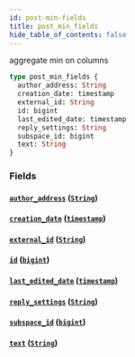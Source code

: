 ```yaml
---
id: post-min-fields
title: post_min_fields
hide_table_of_contents: false
---
```



aggregate min on columns

```graphql
type post_min_fields {
  author_address: String
  creation_date: timestamp
  external_id: String
  id: bigint
  last_edited_date: timestamp
  reply_settings: String
  subspace_id: bigint
  text: String
}
```


### Fields

#### [`author_address`](#) ([`String`](../scalars/string))




#### [`creation_date`](#) ([`timestamp`](../scalars/timestamp))




#### [`external_id`](#) ([`String`](../scalars/string))




#### [`id`](#) ([`bigint`](../scalars/bigint))




#### [`last_edited_date`](#) ([`timestamp`](../scalars/timestamp))




#### [`reply_settings`](#) ([`String`](../scalars/string))




#### [`subspace_id`](#) ([`bigint`](../scalars/bigint))




#### [`text`](#) ([`String`](../scalars/string))






